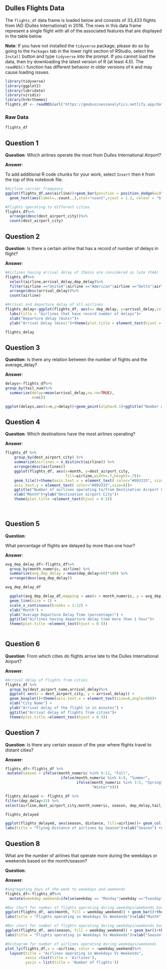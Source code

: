 ## Dulles Flights Data

The `flights_df` data frame is loaded below and consists of 33,433 flights from IAD (Dulles International) in 2016. The rows in this data frame represent a single flight with all of the associated features that are displayed in the table below.

**Note**: If you have not installed the `tidyverse` package, please do so by going to the `Packages` tab in the lower right section of RStudio, select the `Install` button and type `tidyverse` into the prompt. If you cannot load the data, then try downloading the latest version of R (at least 4.0). The `readRDS()` function has different behavior in older versions of `R` and may cause loading issues.



```r

library(tidyverse)
library(ggplot2)
library(lubridate)
library(viridis)
library(hrbrthemes)
flights_df <- readRDS(url('https://gmubusinessanalytics.netlify.app/data/dulles_flights.rds'))

```


### Raw Data

```r

flights_df

```


## Question 1



**Question**:
Which airlines operate the most from Dulles International Airport?

**Answer**:



To add additional R code chunks for your work, select `Insert` then `R` from the top of this notebook file.

```r
#Airline carrier frequency
ggplot(flights_df,aes(airline))+geom_bar(position = position_dodge(width = 0.5),fill="light green")+ 
  geom_text(aes(label=..count..),stat="count",vjust = 1.2, colour = "black")+labs(title = "Airline carrier Frequency",position="center")+xlab("Airline")+ylab("Frequency")+theme(plot.title = element_text(hjust = 0.5),axis.text.x = element_text(size=8,angle=90))

#Flights operating to different cities
flights_df%>%
  arrange(desc(dest_airport_city))%>%
  count(dest_airport_city)
```



## Question 2



**Question**:
Is there a certain airline that has a record of number of delays in flight?


**Answer**:




```r

#Airlines having arrival delay of 15mins are considered as late (FAA)
flights_df%>%
  select(airline,arrival_delay,dep_delay)%>%
  filter(airline =="United"|airline =="American"|airline =="Delta"|airline =="Southwest"|airline =="JetBlue"|airline =="Virgin America"|airline =="Frontier"|airline =="ExpressJet"|airline =="SkyWest"|airline =="Alaska",arrival_delay>15)%>%
  arrange(desc(arrival_delay))%>%
  count(airline)

#Arrival and departure delay of all airlines
flights_delay<-ggplot(flights_df, aes(x= dep_delay, y=arrival_delay,color=airline)) +xlim(-30, 1000) + geom_point()+
  labs(title = "Airlines that have record number of delays")+
  xlab("Departure delay (mins)")+
  ylab("Arrival Delay (mins)")+theme(plot.title = element_text(hjust = 0.5))

flights_delay

```



## Question 3



**Question**:
Is there any relation between the number of flights and the average_delay?


**Answer**:




```r
delays<-flights_df%>%
group_by(tail_num)%>%
  summarize(delay=mean(arrival_delay,na.rm=TRUE),
            n=n())

ggplot(delays,aes(x=n,y=delay))+geom_point(alpha=0.1)+ggtitle("Number of Flights Vs Average Delay")+xlab("Number of flights")+ylab("Average delay (mins)")+theme(plot.title = element_text(hjust = 0.5))

```

## Question 4


**Question**:
 Which destinations have the most airlines operating?


**Answer**:




```r
flights_df %>%
    group_by(dest_airport_city) %>%
    summarize(airlines = n_distinct(airline)) %>%
    arrange(desc(airlines))
    ggplot(flights_df, aes(x=month, y=dest_airport_city, 
                           fill=airline,width=.7,height=.7))+
    geom_tile()+theme(axis.text.x = element_text( color="#993333", size=8,angle=90),
    axis.text.y = element_text( color="#993333",size=8))+
    ggtitle("Number of airlines operating to/from Destination Airport Cities")+
    xlab("Month")+ylab("Destination airport City")+
    theme(plot.title =element_text(hjust = 0.5))
    
    
```




## Question 5



**Question**:

What percentage of flights are delayed by more than one hour?


**Answer**:




```r
avg_dep_delay_df<-flights_df%>%
  group_by(month_numeric, airline) %>%
  summarize(avg_dep_delay = mean(dep_delay>60)*100) %>%
  arrange(desc(avg_dep_delay))

avg_dep_delay_df

  ggplot(avg_dep_delay_df,mapping = aes(x = month_numeric, y = avg_dep_delay, color = airline)) +
  geom_line(size = 1) +
  scale_x_continuous(breaks = 1:12) +
  xlab("Month") +
  ylab("Average Departure Delay Time (percentage)") +
  ggtitle("Airlines having departure delay time more than 1 hour")+
  theme(plot.title =element_text(hjust = 0.5))
  

```


## Question 6



**Question**:
From which cities do flights arrive late to the Dulles International Airport?


**Answer**:




```r

#Arrival delay of flights from cities
flights_df %>%
  group_by(dest_airport_name,arrival_delay)%>%
  ggplot( aes(x = dest_airport_city, y = arrival_delay)) +
  geom_boxplot()+theme(axis.text.x = element_text(size=8,angle=90))+
  xlab("City Name") +
  ylab("Arrival delay of the flight \n in minutes") +
  ggtitle("Arrival delay of flights from cities")+
  theme(plot.title =element_text(hjust = 0.5))
```


## Question 7



**Question**:
Is there any certain season of the year where flights travel to distant cities?


**Answer**:




```r
flights_df<-flights_df %>%
 mutate(season = ifelse(month_numeric %in% 9:11, "Fall",
                         ifelse(month_numeric %in% 6:8, "Summer",
                                ifelse(month_numeric %in% 3:5, "Spring",
                                       "Winter"))))

flights_delayed <- flights_df %>% 
filter(dep_delay>15) %>%
select(airline,dest_airport_city,month_numeric, season, dep_delay,tail_num, distance)

flights_delayed

ggplot(flights_delayed, aes(season, distance, fill=airline))+ geom_col()+
labs(title = "Flying Distance of airlines by Season")+xlab("Season") +ylab ("Distance")+theme(plot.title =element_text(hjust = 0.5))
```



## Question 8

What are the number of airlines that operate more during the weekdays or weekends based on the month/season?

**Question**:



**Answer**:




```r
#Segregating days of the week to weekdays and weekends
flights_df<-flights_df%>%
  mutate(weekday_weekend=ifelse(weekday == "Monday"|weekday =="Tuesday"|weekday =="Wednesday"|weekday =="Thursday","Weekday","Weekend"))

#Bar chart for number of flights operating during weekdays/weekends based on the month
ggplot(flights_df, aes(month, fill = weekday_weekend)) + geom_bar()+theme(axis.text.x = element_text(size=8,angle=90))+
labs(title = "Flights operating in Weekdays Vs Weekends")+xlab("Month") +ylab ("Number of flights")+theme(plot.title =element_text(hjust = 0.5))+geom_text(aes(label = ..count..), stat = "count", vjust = 1.5,size=3)

#Bar chart for number of flights operating during weekdays/weekends based on the season
ggplot(flights_df, aes(season, fill = weekday_weekend)) + geom_bar()+theme(axis.text.x = element_text(size=8,angle=90))+
labs(title = "Flights operating in Weekdays Vs Weekends")+xlab("Season") +ylab ("Number of flights")+theme(plot.title =element_text(hjust = 0.5))+geom_text(aes(label = ..count..), stat = "count", vjust = 1.5,size=3)

#Histogram for number of airlines operating during weekdays/weekends
plot_ly(flights_df,x = ~airline, color = ~weekday_weekend)%>%
  layout(title = "Airlines operating in Weekdays Vs Weekends",
         xaxis =list(title = 'Airlines'), 
         yaxis = list(title = 'Number of flights'))

```
